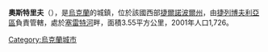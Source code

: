 <!-- 檔案不存在 [[Image:Shkilna_st.jpg|right]] -->

{{coord|49|29|15|N|25|34|51|E|scale:30000|display=title}}

'''奧斯特里夫'''（{{lang-uk|Острів}}），是[[烏克蘭|烏克蘭]]的城鎮，位於該國西部[[捷爾諾波爾州|捷爾諾波爾州]]，由[[捷列博夫利亞區|捷列博夫利亞區]]負責管轄，處於[[塞雷特河|塞雷特河]]畔，面積3.55平方公里，2001年人口1,726。

{{Ukraine-geo-stub}}
[[Category:烏克蘭城市|Category:烏克蘭城市]]